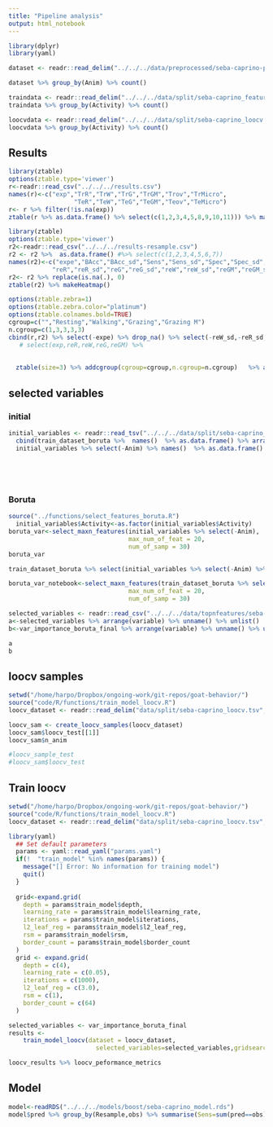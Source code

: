 ```yaml
---
title: "Pipeline analysis"
output: html_notebook
---
```

```r
library(dplyr)
library(yaml)
```
```r
dataset <- readr::read_delim("../../../data/preprocessed/seba-caprino-preprocessed.tsv", delim="\t")

dataset %>% group_by(Anim) %>% count()
```

```r
traindata <- readr::read_delim("../../../data/split/seba-caprino_features.tsv",delim="\t")
traindata %>% group_by(Activity) %>% count()
```

```r
loocvdata <- readr::read_delim("../../../data/split/seba-caprino_loocv.tsv",delim="\t")
loocvdata %>% group_by(Activity) %>% count()
```

## Results
```r
library(ztable)
options(ztable.type='viewer')
r<-readr::read_csv("../../../results.csv")
names(r)<-c("exp","TrR","TrW","TrG","TrGM","Trov","TrMicro",
                  "TeR","TeW","TeG","TeGM","Teov","TeMicro")
r<- r %>% filter(!is.na(exp))
ztable(r %>% as.data.frame() %>% select(c(1,2,3,4,5,8,9,10,11))) %>% makeHeatmap() 
```

```r
library(ztable)
options(ztable.type='viewer')
r2<-readr::read_csv("../../../results-resample.csv")
r2 <- r2 %>%  as.data.frame() #%>% select(c(1,2,3,4,5,6,7))
names(r2)<-c("expe","BAcc","BAcc_sd","Sens","Sens_sd","Spec","Spec_sd",
            "reR","reR_sd","reG","reG_sd","reW","reW_sd","reGM","reGM_sd")
r2<- r2 %>% replace(is.na(.), 0)
ztable(r2) %>% makeHeatmap() 
```




```r
options(ztable.zebra=1)
options(ztable.zebra.color="platinum")
options(ztable.colnames.bold=TRUE)
cgroup=c("","Resting","Walking","Grazing","Grazing M")
n.cgroup=c(1,3,3,3,3)
cbind(r,r2) %>% select(-expe) %>% drop_na() %>% select(-reW_sd,-reR_sd,-reG_sd,-reGM_sd, -BAcc_sd,-Sens_sd, -Spec_sd,-Teov,-TeMicro) %>% select(exp,reR,TrR,TeR,reW,TrW,TeW,reG,TrG,TeG,reGM,TrGM,TeGM) %>%
   # select(exp,reR,reW,reG,reGM) %>%
    
  
  ztable(size=3) %>% addcgroup(cgroup=cgroup,n.cgroup=n.cgroup)   %>% addRowColor(c(6,9),"gray")
```


## selected variables

### initial
```r
initial_variables <- readr::read_tsv("../../../data/split/seba-caprino_features.tsv")
  cbind(train_dataset_boruta %>%  names()  %>% as.data.frame() %>% arrange(desc(.)),
  initial_variables %>% select(-Anim) %>% names()  %>% as.data.frame() %>% arrange(desc(.)))
  
  
  
  
```
### Boruta

```r
source("../functions/select_features_boruta.R")
  initial_variables$Activity<-as.factor(initial_variables$Activity)
boruta_var<-select_maxn_features(initial_variables %>% select(-Anim),
                                 max_num_of_feat = 20,
                                 num_of_samp = 30)
boruta_var

train_dataset_boruta %>% select(initial_variables %>% select(-Anim) %>% names())

boruta_var_notebook<-select_maxn_features(train_dataset_boruta %>% select(initial_variables %>% select(-Anim) %>% names()) ,
                                 max_num_of_feat = 20,
                                 num_of_samp = 30)
```


```r
selected_variables <- readr::read_csv("../../../data/topnfeatures/seba-caprino_selected_features.tsv")
a<-selected_variables %>% arrange(variable) %>% unname() %>% unlist()
b<-var_importance_boruta_final %>% arrange(variable) %>% unname() %>% unlist()

a
b
```

## loocv samples
```r
setwd("/home/harpo/Dropbox/ongoing-work/git-repos/goat-behavior/")
source("code/R/functions/train_model_loocv.R")
loocv_dataset <- readr::read_delim("data/split/seba-caprino_loocv.tsv",delim="\t")

loocv_sam <- create_loocv_samples(loocv_dataset)
loocv_sam$loocv_test[[1]]
loocv_sam$n_anim

#loocv_sample_test
#loocv_sam$loocv_test
```
## Train loocv

```r

setwd("/home/harpo/Dropbox/ongoing-work/git-repos/goat-behavior/")
source("code/R/functions/train_model_loocv.R")
loocv_dataset <- readr::read_delim("data/split/seba-caprino_loocv.tsv",delim="\t")

library(yaml)
  ## Set default parameters
  params <- yaml::read_yaml("params.yaml")
  if(!  "train_model" %in% names(params)) { 
    message("[] Error: No information for training model")
    quit()
  }
  
  grid<-expand.grid(
    depth = params$train_model$depth,
    learning_rate = params$train_model$learning_rate,
    iterations = params$train_model$iterations,
    l2_leaf_reg = params$train_model$l2_leaf_reg,
    rsm = params$train_model$rsm,
    border_count = params$train_model$border_count
  )
  grid <- expand.grid(
    depth = c(4),
    learning_rate = c(0.05),
    iterations = c(1000),
    l2_leaf_reg = c(3.0),
    rsm = c(1),
    border_count = c(64)
  )

selected_variables <- var_importance_boruta_final
results <- 
    train_model_loocv(dataset = loocv_dataset,
                        selected_variables=selected_variables,gridsearch = grid,vfrac = 0.1)

loocv_results %>% loocv_peformance_metrics

```

## Model
```r

model<-readRDS("../../../models/boost/seba-caprino_model.rds")
model$pred %>% group_by(Resample,obs) %>% summarise(Sens=sum(pred==obs)/n()) %>% group_by(obs) %>% summarise(Sens_Mean=mean(Sens),Sens_sd=sd(Sens)) %>% filter(obs == "G")  %>% select(Sens_Mean,Sens_sd) %>% as.yaml() %>% write("../../../test.yaml")
```

